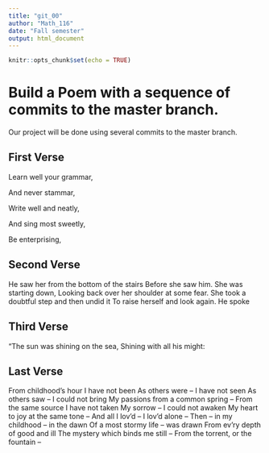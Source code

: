 ---
title: "git_00"
author: "Math_116"
date: "Fall semester"
output: html_document
---

```{r setup, include=FALSE}
knitr::opts_chunk$set(echo = TRUE)
```
# Build a Poem with a sequence of commits to the master branch.
Our project will be done using several commits to the master branch.
<!-- Do not modify or change any text in "!--" bracketed areas such as this --- these are instructions to
you, if you change any of this the git program will notice it and compromise your git merging strategy !-->

## First Verse 
<!--Put the first five lines of a poem by Lewis Carrol in this section!-->

Learn well your grammar,

And never stammar,

Write well and neatly,

And sing most sweetly,

Be enterprising,

## Second Verse
<!--Put the first five lines of a poem by Robert Frost here!-->

He saw her from the bottom of the stairs
Before she saw him.  She was starting down,
Looking back over her shoulder at some fear.
She took a doubtful step and then undid it
To raise herself and look again.  He spoke

## Third Verse
<!--Put the first two verses of The Walrus and the Carpenter here!-->

"The sun was shining on the sea,
      Shining with all his might:
      
## Last Verse
<!--Put a short poem of your choice 8-20 lines,here!-->

From childhood's hour I have not been
As others were -- I have not seen
As others saw -- I could not bring
My passions from a common spring --
From the same source I have not taken
My sorrow -- I could not awaken
My heart to joy at the same tone --
And all I lov'd -- I lov'd alone --
Then -- in my childhood -- in the dawn
Of a most stormy life -- was drawn
From ev'ry depth of good and ill
The mystery which binds me still --
From the torrent, or the fountain --
